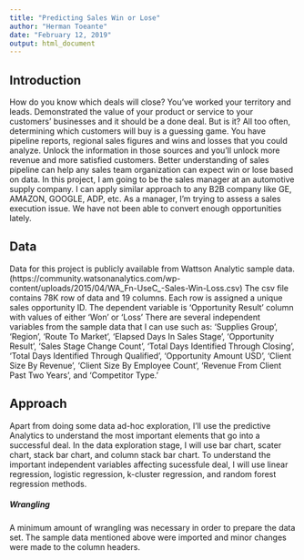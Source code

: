 ```yaml
---
title: "Predicting Sales Win or Lose"
author: "Herman Toeante"
date: "February 12, 2019"
output: html_document
---
```



## Introduction

How do you know which deals will close? You’ve worked your territory and leads. Demonstrated the value of your product or service to your customers’ businesses and it should be a done deal. But is it? All too often, determining which customers will buy is a guessing game. You have pipeline reports, regional sales figures and wins and losses that you could analyze. Unlock the information in those sources and you’ll unlock more revenue and more satisfied customers. Better understanding of sales pipeline can help any sales team organization can expect win or lose based on data. In this project, I am going to be the sales manager at an automotive supply company. I can apply similar approach to any B2B company like GE, AMAZON, GOOGLE, ADP, etc. As a manager, I'm trying to assess a sales execution issue.  We have not been able to convert enough opportunities lately.  

## Data

Data for this project is publicly available from Wattson Analytic sample data. 
(https://community.watsonanalytics.com/wp-content/uploads/2015/04/WA_Fn-UseC_-Sales-Win-Loss.csv) 
The csv file contains 78K row of data and 19 columns.  Each row is assigned a unique sales opportunity ID.  The dependent variable is 'Opportunity Result' column with values of either 'Won' or 'Loss'  There are several independent variables from the sample data that I can use such as: 'Supplies Group', 'Region',	'Route To Market',	'Elapsed Days In Sales Stage',	'Opportunity Result', 'Sales Stage Change Count',	'Total Days Identified Through Closing',	'Total Days Identified Through Qualified',	'Opportunity Amount USD',	'Client Size By Revenue',	'Client Size By Employee Count',	'Revenue From Client Past Two Years',	and 'Competitor Type.'

## Approach

Apart from doing some data ad-hoc exploration, I’ll use the predictive Analytics to understand the most important elements that go into a successful deal.  In the data exploration stage, I will use bar chart, scater chart, stack bar chart, and column stack bar chart.  To understand the important independent variables affecting sucessfule deal, I will use linear regression, logistic regression, k-cluster regression, and random forest regression methods.

##### Wrangling
A minimum amount of wrangling was necessary in order to prepare the data set.  The sample data mentioned above were imported and minor changes were made to the column headers.  

